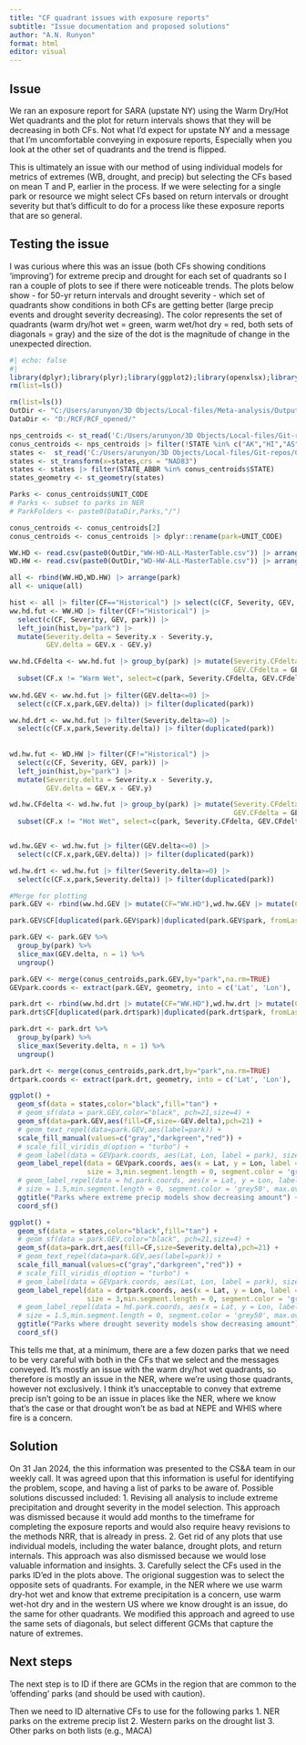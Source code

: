 ```yaml
---
title: "CF quadrant issues with exposure reports"
subtitle: "Issue documentation and proposed solutions"
author: "A.N. Runyon"
format: html
editor: visual
---
```


## Issue

We ran an exposure report for SARA (upstate NY) using the Warm Dry/Hot Wet quadrants and the plot for return intervals shows that they will be decreasing in both CFs. Not what I'd expect for upstate NY and a message that I'm uncomfortable conveying in exposure reports, Especially when you look at the other set of quadrants and the trend is flipped.

This is ultimately an issue with our method of using individual models for metrics of extremes (WB, drought, and precip) but selecting the CFs based on mean T and P, earlier in the process. If we were selecting for a single park or resource we might select CFs based on return intervals or drought severity but that's difficult to do for a process like these exposure reports that are so general.

## Testing the issue

I was curious where this was an issue (both CFs showing conditions 'improving') for extreme precip and drought for each set of quadrants so I ran a couple of plots to see if there were noticeable trends. The plots below show - for 50-yr return intervals and drought severity - which set of quadrants show conditions in both CFs are getting better (large precip events and drought severity decreasing). The color represents the set of quadrants (warm dry/hot wet = green, warm wet/hot dry = red, both sets of diagonals = gray) and the size of the dot is the magnitude of change in the unexpected direction. 

```r
#| echo: false
#| 
library(dplyr);library(plyr);library(ggplot2);library(openxlsx);library(sf);library(tidyverse);library(flextable);library(ggrepel);library(gridExtra);library(grid);library(ggpubr)
rm(list=ls())

rm(list=ls())
OutDir <- "C:/Users/arunyon/3D Objects/Local-files/Meta-analysis/Output/" #directory for output/plots
DataDir <- "D:/RCF/RCF_opened/"

nps_centroids <- st_read('C:/Users/arunyon/3D Objects/Local-files/Git-repos/CCRP_automated_climate_futures/data/general/spatial-data/nps_boundary_centroids/nps_boundary_centroids.shp')
conus_centroids <- nps_centroids |> filter(!STATE %in% c("AK","HI","AS","GU", "MP","PR","VI"))
states <-  st_read('C:/Users/arunyon/3D Objects/Local-files/Git-repos/CCRP_automated_climate_futures/data/general/spatial-data/State_Shapefile/States_NAD83_Albers.shp')
states <- st_transform(x=states,crs = "NAD83")
states <- states |> filter(STATE_ABBR %in% conus_centroids$STATE)
states_geometry <- st_geometry(states)

Parks <- conus_centroids$UNIT_CODE
# Parks <- subset to parks in NER
# ParkFolders <- paste0(DataDir,Parks,"/")

conus_centroids <- conus_centroids[2] 
conus_centroids <- conus_centroids |> dplyr::rename(park=UNIT_CODE)

WW.HD <- read.csv(paste0(OutDir,"WW-HD-ALL-MasterTable.csv")) |> arrange(park)
WD.HW <- read.csv(paste0(OutDir,"WD-HW-ALL-MasterTable.csv")) |> arrange(park)

all <- rbind(WW.HD,WD.HW) |> arrange(park)
all <- unique(all)

hist <- all |> filter(CF=="Historical") |> select(c(CF, Severity, GEV, park))
ww.hd.fut <- WW.HD |> filter(CF!="Historical") |> 
  select(c(CF, Severity, GEV, park)) |> 
  left_join(hist,by="park") |> 
  mutate(Severity.delta = Severity.x - Severity.y,
         GEV.delta = GEV.x - GEV.y)

ww.hd.CFdelta <- ww.hd.fut |> group_by(park) |> mutate(Severity.CFdelta = Severity.x - Severity.x[CF.x == "Warm Wet"],
                                                       GEV.CFdelta = GEV.x - GEV.x[CF.x == "Warm Wet"]) |> 
  subset(CF.x != "Warm Wet", select=c(park, Severity.CFdelta, GEV.CFdelta)) |> mutate(CF="WW.HD")
 
ww.hd.GEV <- ww.hd.fut |> filter(GEV.delta<=0) |> 
  select(c(CF.x,park,GEV.delta)) |> filter(duplicated(park))

ww.hd.drt <- ww.hd.fut |> filter(Severity.delta>=0) |> 
  select(c(CF.x,park,Severity.delta)) |> filter(duplicated(park))
 
  
wd.hw.fut <- WD.HW |> filter(CF!="Historical") |> 
  select(c(CF, Severity, GEV, park)) |> 
  left_join(hist,by="park") |> 
  mutate(Severity.delta = Severity.x - Severity.y,
         GEV.delta = GEV.x - GEV.y)

wd.hw.CFdelta <- wd.hw.fut |> group_by(park) |> mutate(Severity.CFdelta = Severity.x - Severity.x[CF.x == "Hot Wet"],
                                                       GEV.CFdelta = GEV.x - GEV.x[CF.x == "Hot Wet"]) |> 
  subset(CF.x != "Hot Wet", select=c(park, Severity.CFdelta, GEV.CFdelta)) |> mutate(CF="WD.HW")


wd.hw.GEV <- wd.hw.fut |> filter(GEV.delta<=0) |> 
  select(c(CF.x,park,GEV.delta)) |> filter(duplicated(park))

wd.hw.drt <- wd.hw.fut |> filter(Severity.delta>=0) |> 
  select(c(CF.x,park,Severity.delta)) |> filter(duplicated(park))

#Merge for plotting
park.GEV <- rbind(ww.hd.GEV |> mutate(CF="WW.HD"),wd.hw.GEV |> mutate(CF="WD.HW")) 

park.GEV$CF[duplicated(park.GEV$park)|duplicated(park.GEV$park, fromLast=TRUE)] <- "Both"

park.GEV <- park.GEV %>% 
  group_by(park) %>% 
  slice_max(GEV.delta, n = 1) %>%
  ungroup()

park.GEV <- merge(conus_centroids,park.GEV,by="park",na.rm=TRUE)
GEVpark.coords <- extract(park.GEV, geometry, into = c('Lat', 'Lon'), '\\((.*),(.*)\\)', conv = T)

park.drt <- rbind(ww.hd.drt |> mutate(CF="WW.HD"),wd.hw.drt |> mutate(CF="WD.HW")) 
park.drt$CF[duplicated(park.drt$park)|duplicated(park.drt$park, fromLast=TRUE)] <- "Both"

park.drt <- park.drt %>% 
  group_by(park) %>% 
  slice_max(Severity.delta, n = 1) %>%
  ungroup()

park.drt <- merge(conus_centroids,park.drt,by="park",na.rm=TRUE)
drtpark.coords <- extract(park.drt, geometry, into = c('Lat', 'Lon'), '\\((.*),(.*)\\)', conv = T)

ggplot() + 
  geom_sf(data = states,color="black",fill="tan") + 
  # geom_sf(data = park.GEV,color="black", pch=21,size=4) + 
  geom_sf(data=park.GEV,aes(fill=CF,size=-GEV.delta),pch=21) +
  # geom_text_repel(data=park.GEV,aes(label=park)) +
  scale_fill_manual(values=c("gray","darkgreen","red")) +
  # scale_fill_viridis_d(option = "turbo") +
  # geom_label(data = GEVpark.coords, aes(Lat, Lon, label = park), size = 4) +
  geom_label_repel(data = GEVpark.coords, aes(x = Lat, y = Lon, label = park),
                   size = 3,min.segment.length = 0, segment.color = 'grey50', show.legend=F) +
  # geom_label_repel(data = hd.park.coords, aes(x = Lat, y = Lon, label = GCM),
  # size = 1.5,min.segment.length = 0, segment.color = 'grey50', max.overlaps = getOption("ggrepel.max.overlaps", default = 99),show.legend=F) +
  ggtitle("Parks where extreme precip models show decreasing amount") +
  coord_sf()

ggplot() + 
  geom_sf(data = states,color="black",fill="tan") + 
  # geom_sf(data = park.GEV,color="black", pch=21,size=4) + 
  geom_sf(data=park.drt,aes(fill=CF,size=Severity.delta),pch=21) +
  # geom_text_repel(data=park.GEV,aes(label=park)) +
  scale_fill_manual(values=c("gray","darkgreen","red")) +
  # scale_fill_viridis_d(option = "turbo") +
  # geom_label(data = GEVpark.coords, aes(Lat, Lon, label = park), size = 4) +
  geom_label_repel(data = drtpark.coords, aes(x = Lat, y = Lon, label = park),
                   size = 3,min.segment.length = 0, segment.color = 'grey50', show.legend=F) +
  # geom_label_repel(data = hd.park.coords, aes(x = Lat, y = Lon, label = GCM),
  # size = 1.5,min.segment.length = 0, segment.color = 'grey50', max.overlaps = getOption("ggrepel.max.overlaps", default = 99),show.legend=F) +
  ggtitle("Parks where drought severity models show decreasing amount") +
  coord_sf()

```

This tells me that, at a minimum, there are a few dozen parks that we need to be very careful with both in the CFs that we select and the messages conveyed. It's mostly an issue with the warm dry/hot wet quadrants, so therefore is mostly an issue in the NER, where we're using those quadrants, however not exclusively.  I think it's unacceptable to convey that extreme precip isn't going to be an issue in places like the NER, where we know that's the case or that drought won't be as bad at NEPE and WHIS where fire is a concern. 

## Solution
On 31 Jan 2024, the this information was presented to the CS&A team in our weekly call. It was agreed upon that this information is useful for identifying the problem, scope, and having a list of parks to be aware of. Possible solutions discussed included:
1. Revising all analysis to include extreme precipitation and drought severity in the model selection. This approach was dismissed because it would add months to the timeframe for completing the exposure reports and would also require heavy revisions to the methods NRR, that is already in press.
2. Get rid of any plots that use individual models, including the water balance, drought plots, and return internals. This approach was also dismissed because we would lose valuable information and insights.
3. Carefully select the CFs used in the parks ID'ed in the plots above. The origional suggestion was to select the opposite sets of quadrants. For example, in the NER where we use warm dry-hot wet and know that extreme precipitation is a concern, use warm wet-hot dry and in the western US where we know drought is an issue, do the same for other quadrants. We modified this approach and agreed to use the same sets of diagonals, but select different GCMs that capture the nature of extremes.

## Next steps
The next step is to ID if there are GCMs in the region that are common to the 'offending' parks (and should be used with caution).

Then we need to ID alternative CFs to use for the following parks
1. NER parks on the extreme precip list
2. Western parks on the drought list
3. Other parks on both lists (e.g., MACA)
